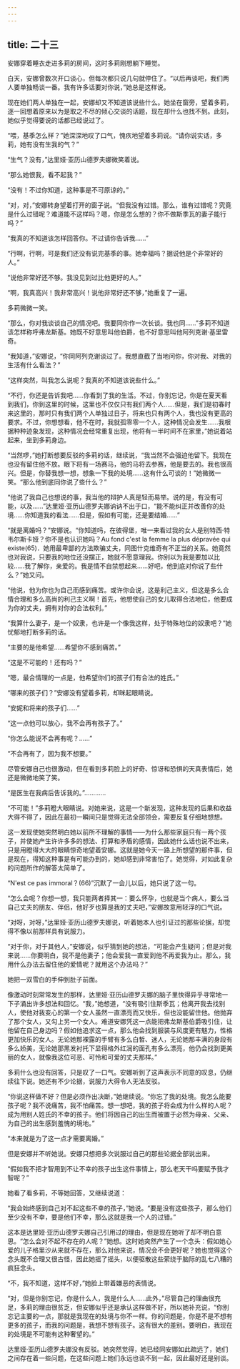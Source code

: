 ```yaml
---
---
---
```

title: 二十三
---




安娜穿着睡衣走进多莉的房间，这时多莉刚想躺下睡觉。

白天，安娜曾数次开口谈心，但每次都只说几句就停住了。“以后再谈吧，我们两人要单独畅谈一番。我有许多话要对你说，”她总是这样说。

现在她们两人单独在一起，安娜却又不知道该说些什么。她坐在窗旁，望着多莉，逐一回想着原来以为是取之不尽的倾心交谈的话题，现在却什么也找不到。此刻，她似乎觉得要说的话都已经说过了。

“喂，基季怎么样？”她深深地叹了口气，愧疚地望着多莉说。“请你说实话，多莉，她有没有生我的气？”

“生气？没有，”达里娅·亚历山德罗夫娜微笑着说。

“那么她恨我，看不起我？”

“没有！不过你知道，这种事是不可原谅的。”

“对，对，”安娜转身望着打开的窗子说。“但我没有过错。那么，谁有过错呢？究竟是什么过错呢？难道能不这样吗？嗯，你是怎么想的？你不做斯季瓦的妻子能行吗？”

“我真的不知道该怎样回答你。不过请你告诉我……”

“行啊，行啊，可是我们还没有说完基季的事。她幸福吗？据说他是个非常好的人。”

“说他非常好还不够。我没见到过比他更好的人。”

“啊，我真高兴！我非常高兴！说他非常好还不够，”她重复了一遍。

多莉微微一笑。

“那么，你对我谈谈自己的情况吧。我要同你作一次长谈。我也同……”多莉不知道该怎样称呼弗龙斯基。她既不好意思叫他伯爵，也不好意思叫他阿列克谢·基里雷奇。

“我知道，”安娜说，“你同阿列克谢谈过了。我想直截了当地问你，你对我、对我的生活有什么看法？”

“这样突然，叫我怎么说呢？我真的不知道该说些什么。”

“不行，你还是告诉我吧……你看到了我的生活。不过，你别忘记，你是在夏天看到我们，你到这里的时候，这里也不仅仅只有我们两个人……但是，我们是初春时来这里的，那时只有我们两个人单独过日子，将来也只有两个人，我也没有更高的要求。不过，你想想看，他不在时，我就孤零零一个人，这种情况会发生……我根据种种迹象发现，这种情况会经常重复出现，他将有一半时间不在家里，”她说着站起来，坐到多莉身边。

“当然啰，”她打断想要反驳的多莉的话，继续说，“我当然不会强迫他留下。我现在也没有留住他不放。眼下将有一场赛马，他的马将去参赛，他是要去的。我也很高兴。但是，你替我想一想，想象一下我的处境……这有什么可谈的！”她微微一笑。“那么他到底同你说了些什么？”

“他说了我自己也想说的事，我当他的辩护人真是轻而易举。说的是，有没有可能，以及……”达里娅·亚历山德罗夫娜讷讷不出于口，“能不能纠正并改善你的处境……你知道我的看法……但是，假如有可能，还是要结婚……”

“就是离婚吗？”安娜说。“你知道吗，在彼得堡，唯一来看过我的女人是别特西·特韦尔斯卡娅？你不是也认识她吗？Au fond c'est la femme la plus dépravée qui existe(65)．她用最卑鄙的方法欺骗丈夫，同图什克维奇有不正当的关系。她竟然也对我说，只要我的地位还没摆正，她就不愿意理我。你别以为我是要加以比较……我了解你，亲爱的。我是情不自禁想起来……好吧，他到底对你说了些什么？”她又问。

“他说，他为你也为自己而感到痛苦。或许你会说，这是利己主义，但这是多么合情合理和多么高尚的利己主义啊！首先，他想使自己的女儿取得合法地位，他要成为你的丈夫，拥有对你的合法权利。”

“我算什么妻子，是一个奴隶，也许是一个像我这样，处于特殊地位的奴隶吧？”她忧郁地打断多莉的话。

“主要的是他希望……希望你不感到痛苦。”

“这是不可能的！还有吗？”

“嗯，最合情理的一点是，他希望你们的孩子们有合法的姓氏。”

“哪来的孩子们？”安娜没有望着多莉，却眯起眼睛说。

“安妮和将来的孩子们……”

“这一点他可以放心，我不会再有孩子了。”

“你怎么能说不会再有呢？……”

“不会再有了，因为我不想要。”

尽管安娜自己也很激动，但在看到多莉脸上的好奇、惊讶和恐惧的天真表情后，她还是微微地笑了笑。

“是医生在我病后告诉我的。”…………

“不可能！”多莉瞪大眼睛说。对她来说，这是一个新发现，这种发现的后果和收益大得不得了，因此在最初一瞬间只是觉得无法全部领会，需要反复仔细地想想。

这一发现使她突然明白她以前所不理解的事情——为什么那些家庭只有一两个孩子，并使她产生许许多多的想法、打算和矛盾的感情，因此她什么话也说不出来，只是用瞪得大大的眼睛惊奇地望着安娜。这就是她今天一路上所想望的那件事，但是现在，得知这种事是有可能办到的，她却感到非常害怕了。她觉得，对如此复杂的问题所作的解答太简单了。

“N'est ce pas immoral？(66)”沉默了一会儿以后，她只说了这一句。

“怎么会呢？你想一想，我只能两者择其一：要么怀孕，也就是当个病人，要么当自己丈夫的朋友、伴侣，他好歹也算是我的丈夫吧，”安娜故意用轻浮的口气说。

“对呀，对呀，”达里娅·亚历山德罗夫娜说，听着她本人也引证过的那些论据，却觉得不像以前那样具有说服力。

“对于你，对于其他人，”安娜说，似乎猜到她的想法，“可能会产生疑问；但是对我来说……你要明白，我不是他妻子；他会爱我一直爱到他不再爱我为止。那么，我用什么办法去留住他的爱情呢？就用这个办法吗？”

她把一双雪白的手伸到肚子前面。

像激动时刻常常发生的那样，达里娅·亚历山德罗夫娜的脑子里快得异乎寻常地一下子涌出许多想法和回忆。“我，”她想道，“没有吸引住斯季瓦；他离开我去找别人，使他对我变心的第一个女人虽然一直漂亮而又快乐，但也没能留住他。他抛弃了那个女人，又勾上另一个女人。难道安娜凭这一点能把弗龙斯基伯爵吸引住，让他留在自己身边吗？假如他追求这一点，那么他会找到服装与风度更有魅力，性格更加快乐的女人。无论她那裸露的手臂有多么白皙、迷人，无论她那丰满的身段有多么娇美，无论她那黑发衬托下显得格外红润的面孔有多么漂亮，他仍会找到更美丽的女人，就像我这位可恶、可怜和可爱的丈夫那样。”

多莉什么也没有回答，只是叹了一口气。安娜听到了这声表示不同意的叹息，仍继续往下说。她还有不少论据，说服力大得令人无法反驳。

“你说这样做不好？但是必须作出决断，”她继续说。“你忘了我的处境。我怎么能要孩子呢？我不说痛苦，我不怕痛苦。想一想吧，我的孩子将会成为什么样的人呢？成为用别人姓氏的不幸的孩子。他们将因自己的出生而被置于必然为母亲、父亲、为自己的出生感到羞愧的境地。”

“本来就是为了这一点才需要离婚。”

但是安娜并不听她说。安娜只想把多次说服过自己的那些论据全部说出来。

“假如我不把才智用到不让不幸的孩子出生这件事情上，那么老天干吗要赋予我才智呢？”

她看了看多莉，不等她回答，又继续说道：

“我会始终感到自己对不起这些不幸的孩子，”她说。“要是没有这些孩子，那么他们至少没有不幸，要是他们不幸，那么这就是我一个人的过错。”

这本是达里娅·亚历山德罗夫娜自己引用过的理由，但是现在她听了却不明白意思。“怎么会对不起不存在的人呢？”她想。这时她突然产生了一个念头：假如她心爱的儿子格里沙从来就不存在，那么对他来说，情况会不会更好呢？她也觉得这个念头既不合理又很古怪，因此她摇了摇头，以便驱散这些萦绕于脑际的乱七八糟的疯狂念头。

“不，我不知道，这样不好，”她脸上带着嫌恶的表情说。

“对，但是你别忘记，你是什么人，我是什么人……此外，”尽管自己的理由很充足，多莉的理由很贫乏，但安娜似乎还是承认这样做不好，所以她补充说，“你别忘记主要的一点，那就是我现在的处境与你不一样。你的问题是，你是不是不想有更多的孩子，而我的问题是，我想不想有孩子。这有很大的差别。要明白，我现在的处境是不可能有这种奢望的。”

达里娅·亚历山德罗夫娜没有反驳。她突然觉得，她已经同安娜如此疏远了，她们之间存在着一些问题，在这些问题上她们永远也谈不到一起，因此最好还是别谈。